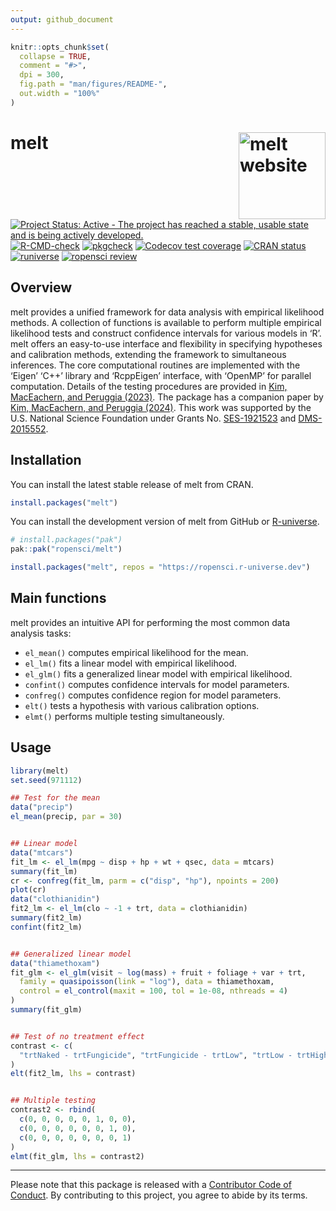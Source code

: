 ```yaml
---
output: github_document
---
```


<!-- README.md is generated from README.Rmd. Please edit that file -->

```r
knitr::opts_chunk$set(
  collapse = TRUE,
  comment = "#>",
  dpi = 300,
  fig.path = "man/figures/README-",
  out.width = "100%"
)
```

# melt <a href="https://docs.ropensci.org/melt/"><img src="man/figures/logo.png" align="right" height="139" alt="melt website" /></a>

<!-- badges: start -->
[![Project Status: Active - The project has reached a stable, usable state and is being actively developed.](https://www.repostatus.org/badges/latest/active.svg)](https://www.repostatus.org/#active)
[![R-CMD-check](https://github.com/ropensci/melt/actions/workflows/R-CMD-check.yaml/badge.svg)](https://github.com/ropensci/melt/actions/workflows/R-CMD-check.yaml)
[![pkgcheck](https://github.com/ropensci/melt/workflows/pkgcheck/badge.svg)](https://github.com/ropensci/melt/actions?query=workflow%3Apkgcheck)
[![Codecov test coverage](https://codecov.io/gh/ropensci/melt/branch/main/graph/badge.svg)](https://app.codecov.io/gh/ropensci/melt?branch=main)
[![CRAN status](https://www.r-pkg.org/badges/version/melt)](https://CRAN.R-project.org/package=melt)
[![runiverse](https://ropensci.r-universe.dev/badges/melt)](http://ropensci.r-universe.dev/ui/#package:melt)
[![ropensci review](https://badges.ropensci.org/550_status.svg)](https://github.com/ropensci/software-review/issues/550)

<!-- badges: end -->

## Overview

melt provides a unified framework for data analysis with empirical likelihood methods.
A collection of functions is available to perform multiple empirical likelihood tests and construct confidence intervals for various models in 'R'.
melt offers an easy-to-use interface and flexibility in specifying hypotheses and calibration methods, extending the framework to simultaneous inferences.
The core computational routines are implemented with the 'Eigen' 'C++' library and 'RcppEigen' interface, with 'OpenMP' for parallel computation. 
Details of the testing procedures are provided in [Kim, MacEachern, and Peruggia (2023)](https://doi.org/10.1080/10485252.2023.2206919). 
The package has a companion paper by [Kim, MacEachern, and Peruggia (2024)](https://doi.org/10.18637/jss.v108.i05).
This work was supported by the U.S. National Science Foundation under Grants No. [SES-1921523](https://www.nsf.gov/awardsearch/showAward?AWD_ID=1921523) and [DMS-2015552](https://www.nsf.gov/awardsearch/showAward?AWD_ID=2015552).


## Installation

You can install the latest stable release of melt from CRAN.

```r
install.packages("melt")
```

You can install the development version of melt from GitHub or [R-universe](http://ropensci.r-universe.dev/ui/#package:melt).

```r
# install.packages("pak")
pak::pak("ropensci/melt")
```

```r
install.packages("melt", repos = "https://ropensci.r-universe.dev")
```


## Main functions

melt provides an intuitive API for performing the most common data analysis tasks:

* `el_mean()` computes empirical likelihood for the mean.
* `el_lm()` fits a linear model with empirical likelihood.
* `el_glm()` fits a generalized linear model with empirical likelihood.
* `confint()` computes confidence intervals for model parameters.
* `confreg()` computes confidence region for model parameters.
* `elt()` tests a hypothesis with various calibration options.
* `elmt()` performs multiple testing simultaneously.


## Usage
```r
library(melt)
set.seed(971112)

## Test for the mean
data("precip")
el_mean(precip, par = 30)


## Linear model
data("mtcars")
fit_lm <- el_lm(mpg ~ disp + hp + wt + qsec, data = mtcars)
summary(fit_lm)
cr <- confreg(fit_lm, parm = c("disp", "hp"), npoints = 200)
plot(cr)
data("clothianidin")
fit2_lm <- el_lm(clo ~ -1 + trt, data = clothianidin)
summary(fit2_lm)
confint(fit2_lm)


## Generalized linear model
data("thiamethoxam")
fit_glm <- el_glm(visit ~ log(mass) + fruit + foliage + var + trt,
  family = quasipoisson(link = "log"), data = thiamethoxam,
  control = el_control(maxit = 100, tol = 1e-08, nthreads = 4)
)
summary(fit_glm)


## Test of no treatment effect
contrast <- c(
  "trtNaked - trtFungicide", "trtFungicide - trtLow", "trtLow - trtHigh"
)
elt(fit2_lm, lhs = contrast)


## Multiple testing
contrast2 <- rbind(
  c(0, 0, 0, 0, 0, 1, 0, 0),
  c(0, 0, 0, 0, 0, 0, 1, 0),
  c(0, 0, 0, 0, 0, 0, 0, 1)
)
elmt(fit_glm, lhs = contrast2)
```

---
Please note that this package is released with a [Contributor Code of Conduct](https://ropensci.org/code-of-conduct/). By contributing to this project, you agree to abide by its terms.
